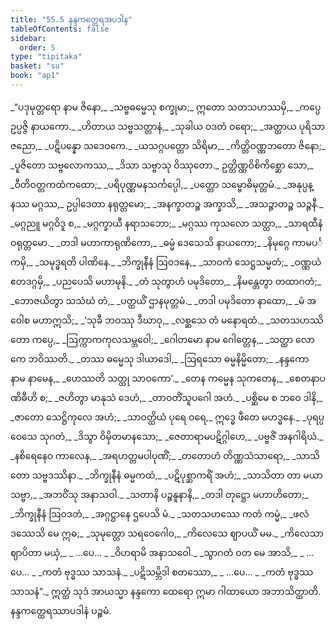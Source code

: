 ```yaml
---
title: "55.5 နန္ဒကတ္ထေရအပဒါန"
tableOfContents: false
sidebar:
  order: 5
type: "tipitaka"
basket: "su"
book: "ap1"
---
```



<DynamicBreadcrumb />

<Division number="143" book="ap1" e="ch" v="20" p="441">

<Paragraph number="7485" type="verses" book="ap1">
_“ပဒုမုတ္တရော နာမ ဇိနော,_  
_သဗ္ဗဓမ္မေသု စက္ခုမာ;_  
ဣတော သတသဟဿမှိ,_  
_ကပ္ပေ ဥပ္ပဇ္ဇိ နာယကော._  

</Paragraph>

</Division>
<Division number="144" book="ap1" e="ch" v="20" p="441">

<Paragraph number="7486" type="verses" book="ap1">
_ဟိတာယ သဗ္ဗသတ္တာနံ,_  
_သုခါယ ဝဒတံ ဝရော;_  
_အတ္ထာယ ပုရိသာဇညော,_  
_ပဋိပန္နော သဒေဝကေ._  

</Paragraph>

</Division>
<Division number="145" book="ap1" e="ch" v="20" p="441">

<Paragraph number="7487" type="verses" book="ap1">
_ယသဂ္ဂပတ္တော သိရိမာ,_  
_ကိတ္တိဝဏ္ဏဘတော ဇိနော;_  
_ပူဇိတော သဗ္ဗလောကဿ,_  
_ဒိသာ သဗ္ဗာသု ဝိဿုတော._  

</Paragraph>

</Division>
<Division number="146" book="ap1" e="ch" v="20" p="441">

<Paragraph number="7488" type="verses" book="ap1">
ဥတ္တိဏ္ဏဝိစိကိစ္ဆော သော,_  
_ဝီတိဝတ္တကထံကထော;_  
_ပရိပုဏ္ဏမနသင်္ကပ္ပေါ,_  
_ပတ္တော သမ္ဗောဓိမုတ္တမံ._  

</Paragraph>

</Division>
<Division number="147" book="ap1" e="ch" v="20" p="441">

<Paragraph number="7489" type="verses" book="ap1">
_အနုပ္ပန္နဿ မဂ္ဂဿ,_  
ဥပ္ပါဒေတာ နရုတ္တမော;_  
_အနက္ခာတဉ္စ အက္ခာသိ,_  
_အသဉ္ဇာတဉ္စ သဉ္ဇနီ._  

</Paragraph>

</Division>
<Division number="148" book="ap1" e="ch" v="20" p="441">

<Paragraph number="7490" type="verses" book="ap1">
_မဂ္ဂညူ မဂ္ဂဝိဒူ စ,_  
_မဂ္ဂက္ခာယီ နရာသဘော;_  
_မဂ္ဂဿ ကုသလော သတ္ထာ,_  
_သာရထီနံ ဝရုတ္တမော._  

</Paragraph>

</Division>
<Division number="149" book="ap1" e="ch" v="20" p="441">

<Paragraph number="7491" type="verses" book="ap1">
_တဒါ မဟာကာရုဏိကော,_  
_ဓမ္မံ ဒေသေသိ နာယကော;_  
_နိမုဂ္ဂေ ကာမပင်္ကမှိ,_  
_သမုဒ္ဓရတိ ပါဏိနေ._  

</Paragraph>

</Division>
<Division number="150" book="ap1" e="ch" v="20" p="441">

<Paragraph number="7492" type="verses" book="ap1">
_ဘိက္ခုနီနံ ဩဝဒနေ,_  
_သာဝကံ သေဋ္ဌသမ္မတံ;_  
_ဝဏ္ဏယံ ဧတဒဂ္ဂမှိ,_  
_ပညပေသိ မဟာမုနိ._  

</Paragraph>

</Division>
<Division number="151" book="ap1" e="ch" v="20" p="441">

<Paragraph number="7493" type="verses" book="ap1">
_တံ သုတွာဟံ ပမုဒိတော,_  
_နိမန္တေတွာ တထာဂတံ;_  
_ဘောဇယိတွာ သသံဃံ တံ,_  
_ပတ္ထယိံ ဌာနမုတ္တမံ._  

</Paragraph>

</Division>
<Division number="152" book="ap1" e="ch" v="20" p="441">

<Paragraph number="7494" type="verses" book="ap1">
_တဒါ ပမုဒိတော နာထော,_  
_မံ အဝေါစ မဟာဣသိ;_  
_‘သုခီ ဘဝဿု ဒီဃာဝု,_  
_လစ္ဆသေ တံ မနောရထံ._  

</Paragraph>

</Division>
<Division number="153" book="ap1" e="ch" v="20" p="441">

<Paragraph number="7495" type="verses" book="ap1">
_သတသဟဿိတော ကပ္ပေ,_  
_ဩက္ကာကကုလသမ္ဘဝေါ;_  
_ဂေါတမော နာမ ဂေါတ္တေန,_  
_သတ္ထာ လောကေ ဘဝိဿတိ._  

</Paragraph>

</Division>
<Division number="154" book="ap1" e="ch" v="20" p="442">

<Paragraph number="7496" type="verses" book="ap1">
_တဿ ဓမ္မေသု ဒါယာဒေါ,_  
_ဩရသော ဓမ္မနိမ္မိတော;_  
_နန္ဒကော နာမ နာမေန,_  
_ဟေဿတိ သတ္ထု သာဝကော’._  

</Paragraph>

</Division>
<Division number="155" book="ap1" e="ch" v="20" p="442">

<Paragraph number="7497" type="verses" book="ap1">
_တေန ကမ္မေန သုကတေန,_  
_စေတနာပဏိဓီဟိ စ;_  
_ဇဟိတွာ မာနုသံ ဒေဟံ,_  
_တာဝတိံသူပဂေါ အဟံ._  

</Paragraph>

</Division>
<Division number="156" book="ap1" e="ch" v="20" p="442">

<Paragraph number="7498" type="verses" book="ap1">
_ပစ္ဆိမေ စ ဘဝေ ဒါနိ,_  
_ဇာတော သေဋ္ဌိကုလေ အဟံ;_  
_သာဝတ္ထိယံ ပုရေ ဝရေ,_  
ဣဒ္ဓေ ဖီတေ မဟဒ္ဓနေ._  

</Paragraph>

</Division>
<Division number="157" book="ap1" e="ch" v="20" p="442">

<Paragraph number="7499" type="verses" book="ap1">
_ပုရပ္ပဝေသေ သုဂတံ,_  
_ဒိသွာ ဝိမှိတမာနသော;_  
_ဇေတာရာမပဋိဂ္ဂါဟေ,_  
_ပဗ္ဗဇိံ အနဂါရိယံ._  

</Paragraph>

</Division>
<Division number="158" book="ap1" e="ch" v="20" p="442">

<Paragraph number="7500" type="verses" book="ap1">
_နစိရေနေဝ ကာလေန,_  
_အရဟတ္တမပါပုဏိံ;_  
_တတောဟံ တိဏ္ဏသံသာရော,_  
_သာသိတော သဗ္ဗဒဿိနာ._  

</Paragraph>

</Division>
<Division number="159" book="ap1" e="ch" v="20" p="442">

<Paragraph number="7501" type="verses" book="ap1">
_ဘိက္ခုနီနံ ဓမ္မကထံ,_  
_ပဋိပုစ္ဆာကရိံ အဟံ;_  
_သာသိတာ တာ မယာ သဗ္ဗာ,_  
_အဘဝိံသု အနာသဝါ._  

</Paragraph>

</Division>
<Division number="160" book="ap1" e="ch" v="20" p="442">

<Paragraph number="7502" type="verses" book="ap1">
_သတာနိ ပဉ္စနူနာနိ,_  
_တဒါ တုဋ္ဌော မဟာဟိတော;_  
_ဘိက္ခုနီနံ ဩဝဒတံ,_  
_အဂ္ဂဋ္ဌာနေ ဌပေသိ မံ._  

</Paragraph>

</Division>
<Division number="161" book="ap1" e="ch" v="20" p="442">

<Paragraph number="7503" type="verses" book="ap1">
_သတသဟဿေ ကတံ ကမ္မံ,_  
_ဖလံ ဒဿေသိ မေ ဣဓ;_  
_သုမုတ္တော သရဝေဂေါဝ,_  
_ကိလေသေ ဈာပယိံ မမ._  

</Paragraph>

</Division>
<Division number="162" book="ap1" e="ch" v="20" p="442">

<Paragraph number="7504" type="verses" book="ap1">
_ကိလေသာ ဈာပိတာ မယှံ,_  
_ …ပေ… _  
_ဝိဟရာမိ အနာသဝေါ._  

</Paragraph>

</Division>
<Division number="163" book="ap1" e="ch" v="20" p="442">

<Paragraph number="7505" type="verses" book="ap1">
_သွာဂတံ ဝတ မေ အာသိ,_  
_ …ပေ… _  
_ကတံ ဗုဒ္ဓဿ သာသနံ._  

</Paragraph>

</Division>
<Division number="164" book="ap1" e="ch" v="20" p="442">

<Paragraph number="7506" type="verses" book="ap1">
_ပဋိသမ္ဘိဒါ စတဿော,_  
_ …ပေ… _  
_ကတံ ဗုဒ္ဓဿ သာသနံ”._  

</Paragraph>

<Paragraph number="7507" book="ap1">
ဣတ္ထံ သုဒံ အာယသ္မာ နန္ဒကော ထေရော ဣမာ ဂါထာယော အဘာသိတ္ထာတိ.

</Paragraph>
</Division>

<Paragraph number="7508" type="center" book="ap1">
နန္ဒကတ္ထေရဿာပဒါနံ ပဉ္စမံ.
</Paragraph>